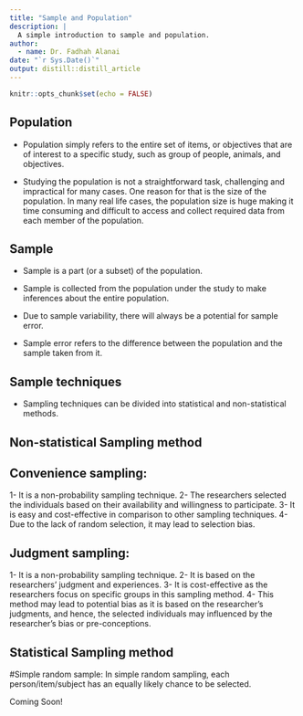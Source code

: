 ```yaml
---
title: "Sample and Population"
description: |
  A simple introduction to sample and population. 
author:
  - name: Dr. Fadhah Alanai
date: "`r Sys.Date()`"
output: distill::distill_article
---
```


```r
knitr::opts_chunk$set(echo = FALSE)
```

## Population 
- Population simply refers to the entire set of items, or objectives that are of interest to a specific study, such as group of people,
animals, and objectives. 

- Studying the population is not a straightforward task, challenging and impractical for many cases. One reason for that is the size of the 
population. In many real life cases, the population size is huge making it time consuming and difficult to access and collect required data
from each member of the population. 


## Sample

- Sample is a part (or a subset) of the population. 

- Sample is collected from the population under the study to make inferences about the entire population. 

- Due to sample variability, there will always be a potential for sample error. 

- Sample error refers to the difference between the population and the sample taken from it. 

## Sample techniques

- Sampling techniques can be divided into statistical and non-statistical methods. 

## Non-statistical Sampling method 

## Convenience sampling: 

1- It is a non-probability sampling technique. 
2- The researchers selected the individuals based on their availability and willingness to participate. 
3- It is easy and cost-effective in comparison to other sampling techniques. 
4- Due to the lack of random selection, it may lead to selection bias. 

## Judgment sampling:

1- It is a non-probability sampling technique. 
2- It is based on the researchers' judgment and experiences. 
3- It is cost-effective as the researchers focus on specific groups in this sampling method. 
4- This method may lead to potential bias as it is based on the researcher's judgments, and hence, the selected individuals may influenced by the researcher's bias or pre-conceptions.  


## Statistical Sampling method 

#Simple random sample: 
In simple random sampling, each person/item/subject has an equally likely chance to be selected. 

Coming Soon!



